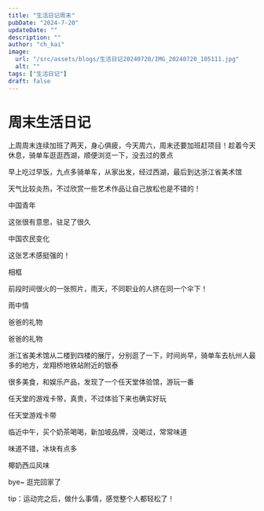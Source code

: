---
title: "生活日记周末"
pubDate: "2024-7-20"
updateDate: ""
description: ""
author: "ch_kai"
image:
  url: "/src/assets/blogs/生活日记20240720/IMG_20240720_105111.jpg"
  alt: ""
tags: ["生活日记"]
draft: false
---


# 周末生活日记

上周周末连续加班了两天，身心俱疲，今天周六，周末还要加班赶项目！趁着今天休息，骑单车逛逛西湖，顺便浏览一下，没去过的景点

早上吃过早饭，九点多骑单车，从家出发，经过西湖，最后到达浙江省美术馆

天气比较炎热，不过欣赏一些艺术作品让自己放松也是不错的！

<ImageTip>
  <Picture  
    src={image01} 
    alt=""
    formats={['avif', 'webp']}
    slot={'image'}
    class={'c-image'}
  />
  <span slot="tip">中国青年</span>
</ImageTip>

这张很有意思，驻足了很久

<ImageTip>
  <Picture  
    src={image02} 
    alt=""
    formats={['avif', 'webp']}
    slot={'image'}
    class={'c-image'}
  />
  <span slot="tip">中国农民变化</span>
</ImageTip>

这张艺术感挺强的！

<ImageTip>
  <Picture  
    src={image03} 
    alt=""
    formats={['avif', 'webp']}
    slot={'image'}
    class={'c-image'}
  />
  <span slot="tip">相框</span>
</ImageTip>

前段时间很火的一张照片，雨天，不同职业的人挤在同一个伞下！

<ImageTip>
  <Picture  
    src={image04} 
    alt=""
    formats={['avif', 'webp']}
    slot={'image'}
    class={'c-image'}
  />
  <span slot="tip">雨中情</span>
</ImageTip>

爸爸的礼物

<ImageTip>
  <Picture  
    src={image05} 
    alt=""
    formats={['avif', 'webp']}
    slot={'image'}
    class={'c-image'}
  />
  <span slot="tip">爸爸的礼物</span>
</ImageTip>

浙江省美术馆从二楼到四楼的展厅，分别逛了一下，时间尚早，骑单车去杭州人最多的地方，龙翔桥地铁站附近的银泰

很多美食，和娱乐产品，发现了一个任天堂体验馆，游玩一番

<ImageTip>
  <Picture  
    src={image06} 
    alt=""
    formats={['avif', 'webp']}
    slot={'image'}
    class={'c-image'}
  />
</ImageTip>

任天堂的游戏卡带，真贵，不过体验下来也确实好玩

<ImageTip>
  <Picture  
    src={image07} 
    alt=""
    formats={['avif', 'webp']}
    slot={'image'}
    class={'c-image'}
  />
  <span slot="tip">任天堂游戏卡带</span>
</ImageTip>

临近中午，买个奶茶喝喝，新加坡品牌，没喝过，常常味道

<ImageTip>
  <Picture  
    src={image08} 
    alt=""
    formats={['avif', 'webp']}
    slot={'image'}
    class={'c-image'}
  />
</ImageTip>

味道不错，冰块有点多

<ImageTip>
  <Picture  
    src={image09} 
    alt=""
    formats={['avif', 'webp']}
    slot={'image'}
    class={'c-image'}
  />
  <span slot="tip">椰奶西瓜风味</span>
</ImageTip>

bye~ 逛完回家了

tip：运动完之后，做什么事情，感觉整个人都轻松了！